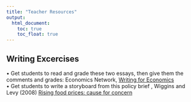 ```yaml
---
title: "Teacher Resources"
output:
  html_document:
    toc: true
    toc_float: true
---
```



## Writing Excercises

•	Get students to read and grade these two essays, then give them the comments and grades: Economics Network, [Writing for Economics](https://www.economicsnetwork.ac.uk/archive/lse_writing/page_11.htm)  
•	Get students to write a storyboard from this policy brief , Wiggins and Levy (2008) [Rising food prices: cause for concern](https://www.odi.org/sites/odi.org.uk/files/odi-assets/publications-opinion-files/2555.pdf)

